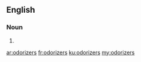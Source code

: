 ==English==

===Noun===
{{head|en|noun plural form}}

# {{plural of|odorizer|lang=en}}

[[ar:odorizers]]
[[fr:odorizers]]
[[ku:odorizers]]
[[my:odorizers]]
